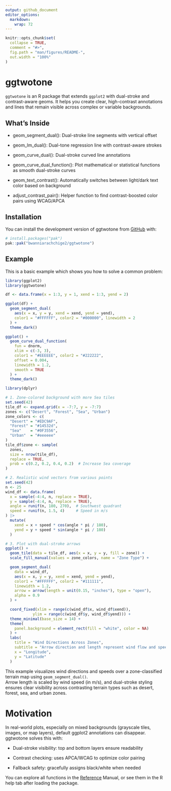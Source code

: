 ```yaml
---
output: github_document
editor_options: 
  markdown: 
    wrap: 72
---
```


<!-- README.md is generated from README.Rmd. Please edit that file -->

```r
knitr::opts_chunk$set(
  collapse = TRUE,
  comment = "#>",
  fig.path = "man/figures/README-",
  out.width = "100%"
)
```

# ggtwotone

<!-- badges: start -->

<!-- badges: end -->

`ggtwotone` is an R package that extends `ggplot2` with dual-stroke and
contrast-aware geoms. It helps you create clear, high-contrast
annotations and lines that remain visible across complex or variable
backgrounds.

## What's Inside

-   geom_segment_dual(): Dual-stroke line segments with vertical offset

-   geom_lm_dual(): Dual-tone regression line with contrast-aware strokes

-   geom_curve_dual(): Dual-stroke curved line annotations

-   geom_curve_dual_function(): Plot mathematical or statistical
    functions as smooth dual-stroke curves

-   geom_text_contrast(): Automatically switches between light/dark text
    color based on background

-   adjust_contrast_pair(): Helper function to find contrast-boosted
    color pairs using WCAG/APCA

## Installation

You can install the development version of ggtwotone from
[GitHub](https://github.com/) with:

``` r
# install.packages("pak")
pak::pak("bwanniarachchige2/ggtwotone")
```

## Example

This is a basic example which shows you how to solve a common problem:

```r
library(ggplot2)
library(ggtwotone)

df <- data.frame(x = 1:3, y = 1, xend = 1:3, yend = 2)

ggplot(df) +
  geom_segment_dual(
    aes(x = x, y = y, xend = xend, yend = yend),
    color1 = "#FFFFFF", color2 = "#000000", linewidth = 2
  ) +
  theme_dark()
```

```r
ggplot() +
  geom_curve_dual_function(
    fun = dnorm,
    xlim = c(-3, 3),
    color1 = "#EEEEEE", color2 = "#222222",
    offset = 0.004,
    linewidth = 1.2,
    smooth = TRUE
  ) +
  theme_dark()

```

```r
library(dplyr)

# 1. Zone-colored background with more Sea tiles
set.seed(42)
tile_df <- expand.grid(x = -7:7, y = -7:7)
zones <- c("Desert", "Forest", "Sea", "Urban")
zone_colors <- c(
  "Desert" = "#EDC9AF",
  "Forest" = "#14532d",
  "Sea"    = "#0F3556",
  "Urban"  = "#eeeeee"
)
tile_df$zone <- sample(
  zones,
  size = nrow(tile_df),
  replace = TRUE,
  prob = c(0.2, 0.2, 0.4, 0.2)  # Increase Sea coverage
)

# 2. Realistic wind vectors from various points
set.seed(42)
n <- 25
wind_df <- data.frame(
  x = sample(-4:4, n, replace = TRUE),
  y = sample(-4:4, n, replace = TRUE),
  angle = runif(n, 180, 270),  # Southwest quadrant
  speed = runif(n, 1.5, 4)     # Speed in m/s
) |>
  mutate(
    xend = x + speed * cos(angle * pi / 180),
    yend = y + speed * sin(angle * pi / 180)
  )

# 3. Plot with dual-stroke arrows
ggplot() +
  geom_tile(data = tile_df, aes(x = x, y = y, fill = zone)) +
  scale_fill_manual(values = zone_colors, name = "Zone Type") +

  geom_segment_dual(
    data = wind_df,
    aes(x = x, y = y, xend = xend, yend = yend),
    color1 = "#FFFFFF", color2 = "#111111",
    linewidth = 1.2,
    arrow = arrow(length = unit(0.15, "inches"), type = "open"),
    alpha = 0.9
  ) +

  coord_fixed(xlim = range(c(wind_df$x, wind_df$xend)),
            ylim = range(c(wind_df$y, wind_df$yend))) +
  theme_minimal(base_size = 14) +
  theme(
    panel.background = element_rect(fill = "white", color = NA)
  ) +
  labs(
    title = "Wind Directions Across Zones",
    subtitle = "Arrow direction and length represent wind flow and speed (m/s);\ndual-stroke improves visibility",
    x = "Longitude",
    y = "Latitude"
  )

```

This example visualizes wind directions and speeds over a zone-classified terrain map using `geom_segment_dual()`.  
Arrow length is scaled by wind speed (in m/s), and dual-stroke styling ensures clear visibility across contrasting terrain types such as desert, forest, sea, and urban zones.

# Motivation

In real-world plots, especially on mixed backgrounds (grayscale tiles,
images, or map layers), default ggplot2 annotations can disappear.
ggtwotone solves this with:

-   Dual-stroke visibility: top and bottom layers ensure readability

-   Contrast checking: uses APCA/WCAG to optimize color pairing

-   Fallback safety: gracefully assigns black/white when needed

You can explore all functions in the
[Reference](https://bwanniarachchige2.github.io/ggtwotone/) Manual, or
see them in the R help tab after loading the package.
